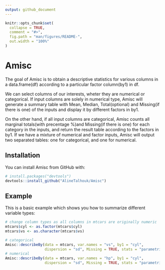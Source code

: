 ```yaml
---
output: github_document
---
```


<!-- README.md is generated from README.Rmd. Please edit that file -->

```r
knitr::opts_chunk$set(
  collapse = TRUE,
  comment = "#>",
  fig.path = "man/figures/README-",
  out.width = "100%"
)
```

# Amisc

The goal of Amisc is to obtain a descriptive statistics for various columns in a data.frame(df) according to a particular factor column(by1) in df. 

We can select columns of our interests, wheter they are numerical or categorical. If input columns are solely in numerical type, Amisc will generate a summary table with Mean, Median, Total(optional) and Missing(if there is one) of the inputs and display it by different factors in by1. 

On the other hand, if all input columns are categorical, Amisc counts all marginal totals(with precentage %)and Missing(if there is one) for each category in the inputs, and return the result table according to the factors in by1. If we have a mixture of numerical and factor inputs, Amisc will output two separated tables: one for categorical, and one for numerical. 

## Installation

You can install Amisc from GitHub with:

```r
# install.packages("devtools")
devtools::install_github("AlineTalhouk/Amisc")
```

## Example

This is a basic example which shows you how to summarize different variable types:

```r
# change column types as all columns in mtcars are originally numeric
mtcars$cyl <- as.factor(mtcars$cyl) 
mtcars$vs <- as.character(mtcars$vs)

# categorical
Amisc::describeBy(data = mtcars, var.names = "vs", by1 = "cyl",
                  dispersion = "sd", Missing = TRUE, stats = "parametric")
# numerical
Amisc::describeBy(data = mtcars, var.names = "hp", by1 = "cyl",
                  dispersion = "sd", Missing = TRUE, stats = "parametric")
```
